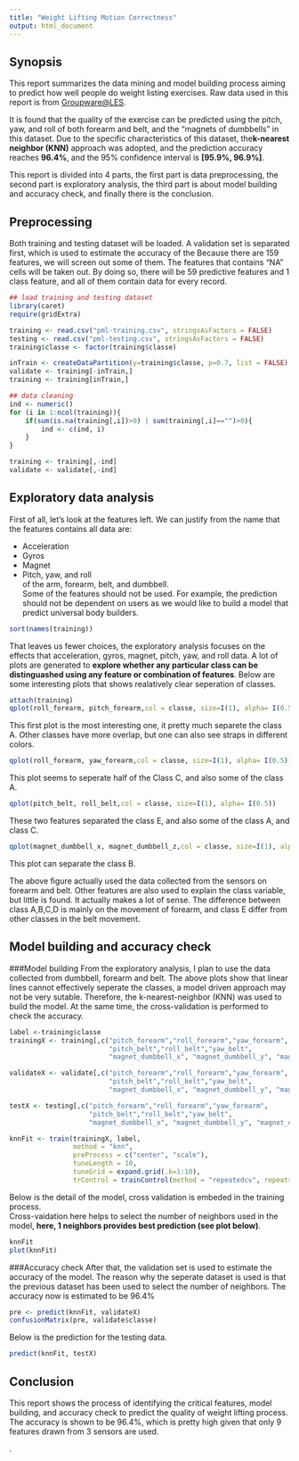 ```yaml
---
title: "Weight Lifting Motion Correctness"
output: html_document
---
```

## Synopsis
This report summarizes the data mining and model building process aiming to predict how well people do weight listing exercises. Raw data used in this report is from [Groupware@LES](http://groupware.les.inf.puc-rio.br/har). 

It is found that the quality of the exercise can be predicted using the pitch, yaw, and roll of both forearm and belt, and the "magnets of dumbbells" in this dataset. Due to the specific characteristics of this dataset, the**k-nearest neighbor (KNN)** approach was adopted, and the prediction accuracy reaches **96.4%**, and the 95% confidence interval is **[95.9%, 96.9%]**. 

This report is divided into 4 parts, the first part is data preprocessing, the second part is exploratory analysis, the third part is about model building and accuracy check, and finally there is the conclusion.


## Preprocessing
Both training and testing dataset will be loaded. A validation set is separated first, which is used to estimate the accuracy of the Because there are 159 features, we will screen out some of them. The features that contains "NA" cells will be taken out. By doing so, there will be 59 predictive features and 1 class feature, and all of them contain data for every record.  
```r
## load training and testing dataset
library(caret)
require(gridExtra)

training <- read.csv("pml-training.csv", stringsAsFactors = FALSE)
testing <- read.csv("pml-testing.csv", stringsAsFactors = FALSE)
training$classe <- factor(training$classe)

inTrain <- createDataPartition(y=training$classe, p=0.7, list = FALSE)
validate <- training[-inTrain,]
training <- training[inTrain,]

## data cleaning 
ind <- numeric()
for (i in 1:ncol(training)){
    if(sum(is.na(training[,i])>0) | sum(training[,i]=="")>0){
        ind <- c(ind, i)
    }
}

training <- training[,-ind]
validate <- validate[,-ind]
```

## Exploratory data analysis
First of all, let's look at the features left. We can justify from the name that the features contains all data are:  

- Acceleration  
- Gyros  
- Magnet  
- Pitch, yaw, and roll  
of the arm, forearm, belt, and dumbbell.  
Some of the features should not be used. For example, the prediction should not be dependent on users as we would like to build a model that predict universal body builders.
```r
sort(names(training))
```
That leaves us fewer choices, the exploratory analysis focuses on the effects that acceleration, gyros, magnet, pitch, yaw, and roll data. A lot of plots are generated to **explore whether any particular class can be distinguashed using any feature or combination of features**. Below are some interesting plots that shows realatively clear seperation of classes.
```r
attach(training)
qplot(roll_forearm, pitch_forearm,col = classe, size=I(1), alpha= I(0.5))
```  

This first plot is the most interesting one, it pretty much separete the class A. Other classes have more overlap, but one can also see straps in different colors.

```r
qplot(roll_forearm, yaw_forearm,col = classe, size=I(1), alpha= I(0.5))
```  

This plot seems to seperate half of the Class C, and also some of the class A.

```r
qplot(pitch_belt, roll_belt,col = classe, size=I(1), alpha= I(0.5))
```  

These two features separated the class E, and also some of the class A, and class C.

```r
qplot(magnet_dumbbell_x, magnet_dumbbell_z,col = classe, size=I(1), alpha= I(0.3))
```  

This plot can separate the class B.

The above figure actually used the data collected from the sensors on forearm and belt. Other features are also used to explain the class variable, but little is found. It actually makes a lot of sense. The difference between class A,B,C,D is mainly on the movement of forearm, and class E differ from other classes in the belt movement. 

## Model building and accuracy check
###Model building
From the exploratory analysis, I plan to use the data collected from dumbbell, forearm and belt. The above plots show that linear lines cannot effectively seperate the classes, a model driven approach may not be very sutable. Therefore, the k-nearest-neighbor (KNN) was used to build the model. At the same time, the cross-validation is performed to check the accuracy.

```r
label <-training$classe
trainingX <- training[,c("pitch_forearm","roll_forearm","yaw_forearm",
                         "pitch_belt","roll_belt","yaw_belt", 
                         "magnet_dumbbell_x", "magnet_dumbbell_y", "magnet_dumbbell_z")]

validateX <- validate[,c("pitch_forearm","roll_forearm","yaw_forearm",
                         "pitch_belt","roll_belt","yaw_belt", 
                         "magnet_dumbbell_x", "magnet_dumbbell_y", "magnet_dumbbell_z")]

testX <- testing[,c("pitch_forearm","roll_forearm","yaw_forearm",
                    "pitch_belt","roll_belt","yaw_belt", 
                    "magnet_dumbbell_x", "magnet_dumbbell_y", "magnet_dumbbell_z")]

knnFit <- train(trainingX, label, 
                method = "knn", 
                preProcess = c("center", "scale"), 
                tuneLength = 10, 
                tuneGrid = expand.grid(.k=1:10),
                trControl = trainControl(method = "repeatedcv", repeats=3))
```

Below is the detail of the model, cross validation is embeded in the training process.   
Cross-vaidation here helps to select the number of neighbors used in the model, **here, 1 neighbors provides best prediction (see plot below)**.
```r
knnFit
plot(knnFit)
```

###Accuracy check
After that, the validation set is used to estimate the accuracy of the model. The reason why the seperate dataset is used is that the previous dataset has been used to select the number of neighbors. The accuracy now is estimated to be 96.4%
```r
pre <- predict(knnFit, validateX)
confusionMatrix(pre, validate$classe)
```

Below is the prediction for the testing data.
```r
predict(knnFit, testX)
```

## Conclusion
This report shows the process of identifying the critical features, model building, and accuracy check to predict the quality of weight lifting process. The accuracy is shown to be 96.4%, which is pretty high given that only 9 features drawn from 3 sensors are used. 

.